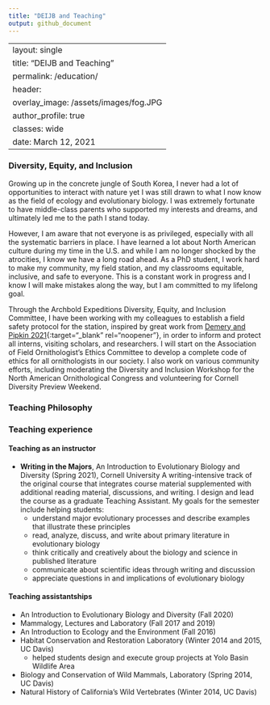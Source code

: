 ```yaml
---
title: "DEIJB and Teaching"
output: github_document
---
```

---
layout: single
title: "DEIJB and Teaching"
permalink: /education/
header:
    overlay_image: /assets/images/fog.JPG
author_profile: true
classes: wide
date: March 12, 2021
---

### Diversity, Equity, and Inclusion
Growing up in the concrete jungle of South Korea, I never had a lot of opportunities to interact with nature yet I was still drawn to what I now know as the field of ecology and evolutionary biology. I was extremely fortunate to have middle-class parents who supported my interests and dreams, and ultimately led me to the path I stand today. 

However, I am aware that not everyone is as privileged, especially with all the systematic barriers in place. I have learned a lot about North American culture during my time in the U.S. and while I am no longer shocked by the atrocities, I know we have a long road ahead. As a PhD student, I work hard to make my community, my field station, and my classrooms equitable, inclusive, and safe to everyone. This is a constant work in progress and I know I will make mistakes along the way, but I am committed to my lifelong goal. 

Through the Archbold Expeditions Diversity, Equity, and Inclusion Committee, I have been working with my colleagues to establish a field safety protocol for the station, inspired by great work from [Demery and Pipkin 2021](https://www.nature.com/articles/s41559-020-01328-5?proof=t){:target="_blank" rel="noopener"}, in order to inform and protect all interns, visiting scholars, and researchers. I will start on the Association of Field Ornithologist's Ethics Committee to develop a complete code of ethics for all ornithologists in our society. I also work on various community efforts, including moderating the Diversity and Inclusion Workshop for the North American Ornithological Congress and volunteering for Cornell Diversity Preview Weekend.  


### Teaching Philosophy



### Teaching experience
#### Teaching as an instructor
* **Writing in the Majors**, An Introduction to Evolutionary Biology and Diversity (Spring 2021), Cornell University
  A writing-intensive track of the original course that integrates course material supplemented with additional reading material, discussions,   and writing. I design and lead the course as a graduate Teaching Assistant. My goals for the semester include helping students:
  *  understand major evolutionary processes and describe examples that illustrate these principles
  *  read, analyze, discuss, and write about primary literature in evolutionary biology
  *  think critically and creatively about the biology and science in published literature
  *  communicate about scientific ideas through writing and discussion
  *  appreciate questions in and implications of evolutionary biology

#### Teaching assistantships
* An Introduction to Evolutionary Biology and Diversity (Fall 2020)
* Mammalogy, Lectures and Laboratory (Fall 2017 and 2019)
* An Introduction to Ecology and the Environment (Fall 2016)
* Habitat Conservation and Restoration Laboratory (Winter 2014 and 2015, UC Davis)
  *  helped students design and execute group projects at Yolo Basin Wildlife Area
* Biology and Conservation of Wild Mammals, Laboratory (Spring 2014, UC Davis)
* Natural History of California's Wild Vertebrates (Winter 2014, UC Davis)
